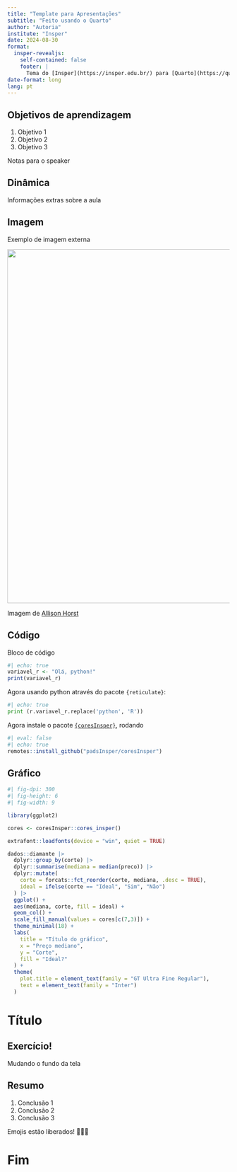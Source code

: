 ```yaml
---
title: "Template para Apresentações"
subtitle: "Feito usando o Quarto"
author: "Autoria"
institute: "Insper"
date: 2024-08-30
format:
  insper-revealjs:
    self-contained: false
    footer: |
      Tema do [Insper](https://insper.edu.br/) para [Quarto](https://quarto.org/docs/presentations/revealjs/index.html). Código no [GitHub](https://github.com/padsInsper/quarto-insper-theme).
date-format: long
lang: pt
---
```


## Objetivos de aprendizagem

1. Objetivo 1
1. Objetivo 2
1. Objetivo 3

::: notes

Notas para o speaker

:::

## Dinâmica

Informações extras sobre a aula

## Imagem

Exemplo de imagem externa

![](https://cdn.myportfolio.com/45214904-6a61-4e23-98d6-b140f8654a40/e30b11d8-cb89-4229-87e5-6dad81e6dcf8_rw_1920.jpg?h=abaa7994e093570cf2aa36408f3e1121){fig-align="center" width="800"}

::: aside

Imagem de [Allison Horst](https://allisonhorst.com)

:::

## Código

Bloco de código

```r
#| echo: true
variavel_r <- "Olá, python!"
print(variavel_r)
```

Agora usando python através do pacote `{reticulate}`:

```python
#| echo: true
print (r.variavel_r.replace('python', 'R'))
```

Agora instale o pacote [`{coresInsper}`](https://padsInsper/coresInsper), rodando

```r
#| eval: false
#| echo: true
remotes::install_github("padsInsper/coresInsper")
```

## Gráfico

```r
#| fig-dpi: 300
#| fig-height: 6
#| fig-width: 9

library(ggplot2)

cores <- coresInsper::cores_insper()

extrafont::loadfonts(device = "win", quiet = TRUE)

dados::diamante |>
  dplyr::group_by(corte) |>
  dplyr::summarise(mediana = median(preco)) |>
  dplyr::mutate(
    corte = forcats::fct_reorder(corte, mediana, .desc = TRUE),
    ideal = ifelse(corte == "Ideal", "Sim", "Não")
  ) |>
  ggplot() +
  aes(mediana, corte, fill = ideal) +
  geom_col() +
  scale_fill_manual(values = cores[c(7,3)]) +
  theme_minimal(18) +
  labs(
    title = "Título do gráfico",
    x = "Preço mediano",
    y = "Corte",
    fill = "Ideal?"
  ) +
  theme(
    plot.title = element_text(family = "GT Ultra Fine Regular"),
    text = element_text(family = "Inter")
  )
```


# Título

## Exercício! {background-color="#E6E7E8"}

Mudando o fundo da tela

## Resumo

1. Conclusão 1
1. Conclusão 2
1. Conclusão 3

Emojis estão liberados! 🎉🎉🎉

# Fim
